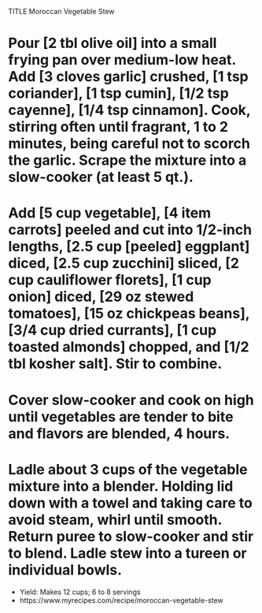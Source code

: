 TITLE Moroccan Vegetable Stew

# Pour [2 tbl olive oil] into a small frying pan over medium-low heat. Add [3 cloves garlic] crushed, [1 tsp coriander], [1 tsp cumin], [1/2 tsp cayenne], [1/4 tsp cinnamon]. Cook, stirring often until fragrant, 1 to 2 minutes, being careful not to scorch the garlic. Scrape the mixture into a slow-cooker (at least 5 qt.).

# Add [5 cup vegetable], [4 item carrots] peeled and cut into 1/2-inch lengths, [2.5 cup [peeled] eggplant] diced, [2.5 cup zucchini] sliced, [2 cup cauliflower florets], [1 cup onion] diced, [29 oz stewed tomatoes], [15 oz chickpeas beans], [3/4 cup dried currants], [1 cup toasted almonds] chopped, and [1/2 tbl kosher salt]. Stir to combine.

# Cover slow-cooker and cook on high until vegetables are tender to bite and flavors are blended, 4 hours.

# Ladle about 3 cups of the vegetable mixture into a blender. Holding lid down with a towel and taking care to avoid steam, whirl until smooth. Return puree to slow-cooker and stir to blend. Ladle stew into a tureen or individual bowls.

* Yield: Makes 12 cups; 6 to 8 servings
* https://www.myrecipes.com/recipe/moroccan-vegetable-stew
